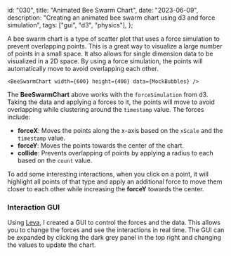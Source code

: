   id: "030",
  title: "Animated Bee Swarm Chart",
  date: "2023-06-09",
  description:
    "Creating an animated bee swarm chart using d3 and force simulation",
  tags: ["gui", "d3", "physics"],
};


A bee swarm chart is a type of scatter plot that uses a force simulation to
prevent overlapping points. This is a great way to visualize a large number of
points in a small space. It also allows for single dimension data to be
visualized in a 2D space. By using a force simulation, the points will
automatically move to avoid overlapping each other.

    <BeeSwarmChart width={600} height={400} data={MockBubbles} />

The **BeeSwarmChart** above works with the `forceSimulation` from d3. Taking the
data and applying a forces to it, the points will move to avoid overlapping
while clustering around the `timestamp` value. The forces include:

- **forceX**: Moves the points along the x-axis based on the `xScale` and the
  `timestamp` value.
- **forceY**: Moves the points towards the center of the chart.
- **collide**: Prevents overlapping of points by applying a radius to each based
  on the `count` value.

To add some interesting interactions, when you click on a point, it will
highlight all points of that type and apply an additional force to move them
closer to each other while increasing the **forceY** towards the center.

### Interaction GUI

Using [Leva](https://github.com/pmndrs/leva), I created a GUI to control the
forces and the data. This allows you to change the forces and see the
interactions in real time. The GUI can be expanded by clicking the dark grey
panel in the top right and changing the values to update the chart.
